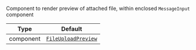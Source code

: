 Component to render preview of attached file, within enclosed `MessageInput` component

| Type | Default |
| - | - |
| component | [`FileUploadPreview`](/reactnative/ui-components/file-upload-preview) |
